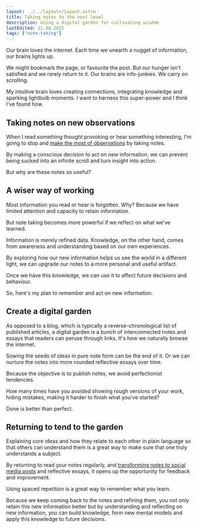 ```yaml
---
layout: ../../layouts/Layout.astro
title: Taking notes to the next level
description: Using a digital garden for cultivating wisdom
lastEdited: 31.08.2022
tags: ["note-taking"]
---
```


Our brain loves the internet. Each time we unearth a nugget of information, our brains lights up.

We might bookmark the page, or favourite the post. But our hunger isn't satisfied and we rarely return to it. Our brains are info-junkies. We carry on scrolling.

My intuitive brain loves creating connections, integrating knowledge and sparking lightbulb moments. I want to harness this super-power and I think I've found how.

## Taking notes on new observations

When I read something thought provoking or hear something interesting, I'm going to stop and <a href="./making-the-most-of-observations">make the most of observations</a> by taking notes.

By making a conscious decision to act on new information, we can prevent being sucked into an infinite scroll and turn insight into action.

But why are these notes so useful?

## A wiser way of working

Most information you read or hear is forgotten. Why? Because we have limited attention and capacity to retain information.

But note taking becomes more powerful if we reflect on what we've learned.

Information is merely refined data. Knowledge, on the other hand, comes from awareness and understanding based on our own experiences.

By exploring how our new information helps us see the world in a different light, we can upgrade our notes to a more personal and useful artifact.

Once we have this knowledge, we can use it to affect future decisions and behaviour.

So, here's my plan to remember and act on new information.

## Create a digital garden

As opposed to a blog, which is typically a reverse-chronological list of published articles, a digital garden is a bunch of interconnected notes and essays that readers can peruse through links. It's how we naturally browse the internet.

Sowing the seeds of ideas in pure note form can be the end of it. Or we can nurture the notes into more rounded reflective essays over time.

Because the objective is to publish notes, we avoid perfectionist tendencies.

How many times have you avoided showing rough versions of your work, hiding mistakes, making it harder to finish what you've started?

Done is better than perfect.

## Returning to tend to the garden

Explaining core ideas and how they relate to each other in plain language so that others can understand them is a great way to make sure that one truly understands a subject.

By returning to read your notes regularly, and <a href="./the-perfect-post">transforming notes to social media posts</a> and reflective essays, it opens up the opportunity for feedback and improvement.

Using spaced repetition is a great way to remember what you learn.

Because we keep coming back to the notes and refining them, you not only retain this new information better but by understanding and reflecting on new information, you can build knowledge, form new mental models and apply this knowledge to future decisions.
